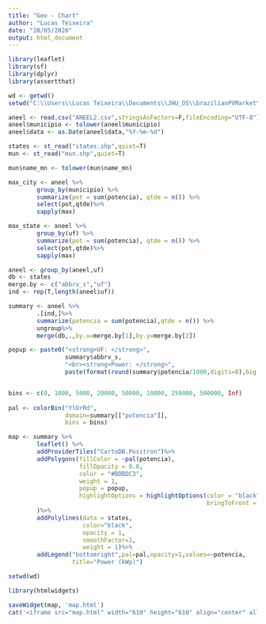 ```yaml
---
title: "Geo - Chart"
author: "Lucas Teixeira"
date: "28/05/2020"
output: html_document
---
```


```r
library(leaflet)
library(sf)
library(dplyr)
library(assertthat)

wd <- getwd()
setwd("C:\\Users\\Lucas Teixeira\\Documents\\JHU_DS\\brazilianPVMarket\\PV-Brazil")

aneel <- read.csv("ANEEL2.csv",stringsAsFactors=F,fileEncoding="UTF-8")
aneel$municipio <- tolower(aneel$municipio)
aneel$data <- as.Date(aneel$data,"%Y-%m-%d")

states <- st_read("states.shp",quiet=T)
mun <- st_read("mun.shp",quiet=T)

mun$name_mn <- tolower(mun$name_mn)

max_city <- aneel %>% 
        group_by(municipio) %>% 
        summarize(pot = sum(potencia), qtde = n()) %>%
        select(pot,qtde)%>%
        sapply(max)

max_state <- aneel %>% 
        group_by(uf) %>% 
        summarize(pot = sum(potencia), qtde = n()) %>% 
        select(pot,qtde)%>%
        sapply(max)

aneel <- group_by(aneel,uf)
db <- states
merge.by <- c("abbrv_s","uf")
ind <- rep(T,length(aneel$uf))

summary <- aneel %>%
        .[ind,]%>%
        summarize(potencia = sum(potencia),qtde = n()) %>%
        ungroup%>%
        merge(db,.,by.x=merge.by[1],by.y=merge.by[2])

popup <- paste0("<strong>UF: </strong>",
                summary$abbrv_s,
                "<br><strong>Power: </strong>",
                paste(format(round(summary$potencia/1000,digits=0),big.mark=","),"MWp"))


bins <- c(0, 1000, 5000, 20000, 50000, 10000, 250000, 500000, Inf)
        
pal <- colorBin("YlOrRd",
                domain=summary[["potencia"]],
                bins = bins)

map <- summary %>% 
        leaflet() %>%
        addProviderTiles("CartoDB.Positron")%>%
        addPolygons(fillColor = ~pal(potencia),
                    fillOpacity = 0.8,
                    color = "#BDBDC3",
                    weight = 1,
                    popup = popup,
                    highlightOptions = highlightOptions(color = "black", weight = 2,
                                                        bringToFront = TRUE)
        )%>%
        addPolylines(data = states,
                     color="black", 
                     opacity = 1,
                     smoothFactor=1,
                     weight = 1)%>%
        addLegend("bottomright",pal=pal,opacity=1,values=~potencia,
                  title="Power (kWp)")

setwd(wd)

library(htmlwidgets)

saveWidget(map, 'map.html')
cat('<iframe src="map.html" width="610" height="610" align="center" allowtransparency="true"> </iframe>')
```